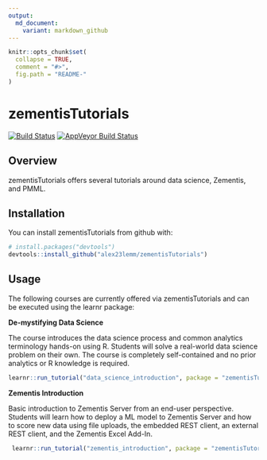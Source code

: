 ```yaml
---
output:
  md_document:
    variant: markdown_github
---
```


<!-- README.md is generated from README.Rmd. Please edit that file -->

```r
knitr::opts_chunk$set(
  collapse = TRUE,
  comment = "#>",
  fig.path = "README-"
)
```

# zementisTutorials

[![Build Status](https://travis-ci.org/alex23lemm/zementisTutorials.svg?branch=master)](https://travis-ci.org/alex23lemm/zementisTutorials)
[![AppVeyor Build Status](https://ci.appveyor.com/api/projects/status/github/alex23lemm/zementisTutorials?branch=master&svg=true)](https://ci.appveyor.com/project/alex23lemm/zementisTutorials)

## Overview

zementisTutorials offers several tutorials around data science, Zementis, and PMML.

## Installation

You can install zementisTutorials from github with:

```r

# install.packages("devtools")
devtools::install_github("alex23lemm/zementisTutorials")
```

## Usage

The following courses are currently offered via zementisTutorials and can be executed using the learnr package:

**De-mystifying Data Science** 

The course introduces the data science process and common analytics terminology hands-on using R. Students will solve a real-world data science problem on their own. The course is completely self-contained and no prior analytics or R knowledge is required.

```r

learnr::run_tutorial("data_science_introduction", package = "zementisTutorials")
```


**Zementis Introduction**

Basic introduction to Zementis Server from an end-user perspective. Students will learn how to deploy a ML model to Zementis Server and how to score new data using file uploads, the embedded REST client, an external REST client, and the Zementis Excel Add-In.

```r

 learnr::run_tutorial("zementis_introduction", package = "zementisTutorials")
```



